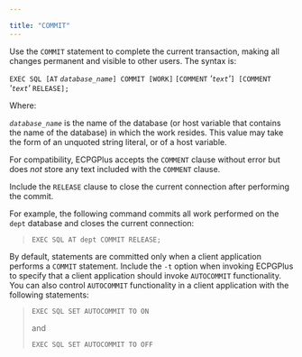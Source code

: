---

title: "COMMIT"
---

<div id="commit" class="registered_link"></div>

Use the `COMMIT` statement to complete the current transaction, making all changes permanent and visible to other users. The syntax is:

`EXEC SQL [AT` *`database_name`*`] COMMIT [WORK]`
         `[COMMENT` *'`text`'*`] [COMMENT` *'`text`'* `RELEASE];`

Where:

*`database_name`* is the name of the database (or host variable that contains the name of the database) in which the work resides. This value may take the form of an unquoted string literal, or of a host variable.

For compatibility, ECPGPlus accepts the `COMMENT` clause without error but does *not* store any text included with the `COMMENT` clause.

Include the `RELEASE` clause to close the current connection after performing the commit.

For example, the following command commits all work performed on the `dept` database and closes the current connection:

> `EXEC SQL AT dept COMMIT RELEASE;`

By default, statements are committed only when a client application performs a `COMMIT` statement. Include the `-t` option when invoking ECPGPlus to specify that a client application should invoke `AUTOCOMMIT` functionality. You can also control `AUTOCOMMIT` functionality in a client application with the following statements:

> `EXEC SQL SET AUTOCOMMIT TO ON`
>
> and
>
> `EXEC SQL SET AUTOCOMMIT TO OFF`

